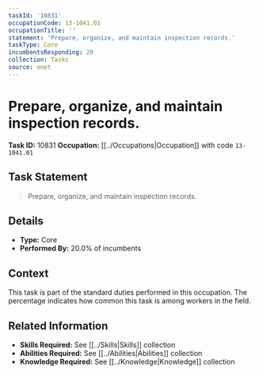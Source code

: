 ```yaml
---
taskId: '10831'
occupationCode: 13-1041.01
occupationTitle: ''
statement: 'Prepare, organize, and maintain inspection records.'
taskType: Core
incumbentsResponding: 20
collection: Tasks
source: onet
---
```

# Prepare, organize, and maintain inspection records.

**Task ID:** 10831
**Occupation:** [[../Occupations|Occupation]] with code `13-1041.01`

## Task Statement

> Prepare, organize, and maintain inspection records.

## Details

- **Type:** Core
- **Performed By:** 20.0% of incumbents

## Context

This task is part of the standard duties performed in this occupation. The percentage indicates how common this task is among workers in the field.

## Related Information

- **Skills Required:** See [[../Skills|Skills]] collection
- **Abilities Required:** See [[../Abilities|Abilities]] collection
- **Knowledge Required:** See [[../Knowledge|Knowledge]] collection
